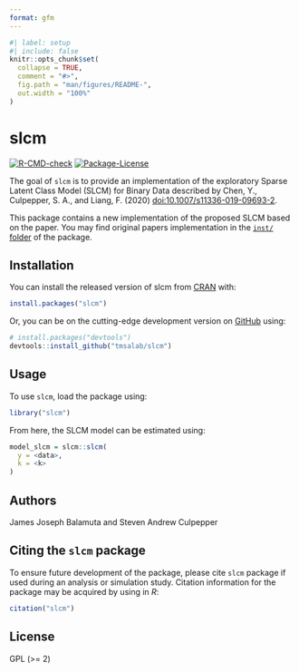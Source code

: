 ```yaml
---
format: gfm
---
```


<!-- README.md is generated from README.qmd. Please edit that file -->

```r
#| label: setup
#| include: false
knitr::opts_chunk$set(
  collapse = TRUE,
  comment = "#>",
  fig.path = "man/figures/README-",
  out.width = "100%"
)
```

# slcm

<!-- badges: start -->
[![R-CMD-check](https://github.com/tmsalab/slcm/actions/workflows/R-CMD-check.yaml/badge.svg)](https://github.com/tmsalab/slcm/actions/workflows/R-CMD-check.yaml)
[![Package-License](http://img.shields.io/badge/license-GPL%20\(%3E=2\)-brightgreen.svg?style=flat)](https://www.gnu.org/licenses/gpl-2.0.html)
<!-- badges: end -->

The goal of `slcm` is to provide an implementation of the exploratory 
Sparse Latent Class Model (SLCM) for Binary Data described by Chen, Y., 
Culpepper, S. A., and Liang, F. (2020) <doi:10.1007/s11336-019-09693-2>.

This package contains a new implementation of the proposed SLCM based on the
paper. You may find original papers implementation in the
[`inst/` folder](https://github.com/tmsalab/slcm/tree/main/inst) of the package.

## Installation

You can install the released version of slcm from
[CRAN](https://CRAN.R-project.org) with:

``` r
install.packages("slcm")
```

Or, you can be on the cutting-edge development version on
[GitHub](https://github.com/) using:

``` r
# install.packages("devtools")
devtools::install_github("tmsalab/slcm")
```

## Usage

To use `slcm`, load the package using:

```r
library("slcm")
```

From here, the SLCM model can be estimated using:

```r
model_slcm = slcm::slcm(
  y = <data>,
  k = <k>
)
```

## Authors

James Joseph Balamuta and Steven Andrew Culpepper 

## Citing the `slcm` package

To ensure future development of the package, please cite `slcm`
package if used during an analysis or simulation study. Citation
information for the package may be acquired by using in *R*:

``` r
citation("slcm")
```

## License

GPL (\>= 2)
